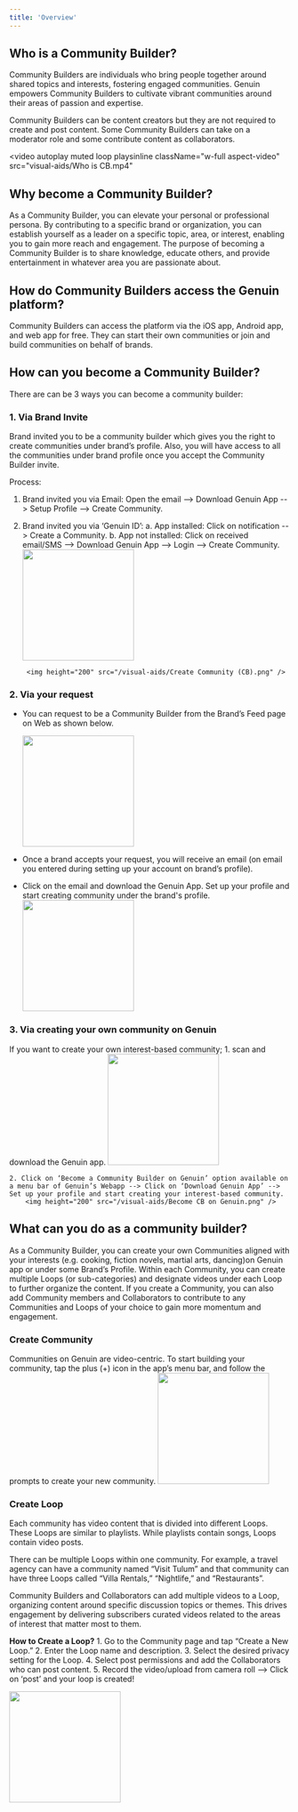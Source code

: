 ---
title: 'Overview'
---

## Who is a Community Builder?

Community Builders are individuals who bring people together around shared topics and interests, fostering engaged communities. Genuin empowers Community Builders to cultivate vibrant communities around their areas of passion and expertise.

Community Builders can be content creators but they are not required to create and post content. Some Community Builders can take on a moderator role and some contribute content as collaborators.

<video
  autoplay
  muted
  loop
  playsinline
  className="w-full aspect-video"
  src="visual-aids/Who is CB.mp4"
></video>

## Why become a Community Builder?

As a Community Builder, you can elevate your personal or professional persona. By contributing to a specific brand or organization, you can establish yourself as a leader on a specific topic, area, or interest, enabling you to gain more reach and engagement.
The purpose of becoming a Community Builder is to share knowledge, educate others, and provide entertainment in whatever area you are passionate about. 

## How do Community Builders access the Genuin platform?

Community Builders can access the platform via the iOS app, Android app, and web app for free. They can start their own communities or join and build communities on behalf of brands.

## How can you become a Community Builder?

There are can be 3 ways you can become a community builder:

### 1. Via Brand Invite

Brand invited you to be a community builder which gives you the right to create communities under brand’s profile. Also, you will have access to all the communities under brand profile once you accept the Community Builder invite.

Process:

1. Brand invited you via Email: Open the email --> Download Genuin App --> Setup Profile --> Create Community.
2. Brand invited you via ‘Genuin ID’: 
    a. App installed: Click on notification --> Create a Community. 
    b. App not installed: Click on received email/SMS -->  Download Genuin App --> Login --> Create Community.
        <img height="200" src="/visual-aids/Community Builder Invite.png" />

        <img height="200" src="/visual-aids/Create Community (CB).png" />

### 2. Via your request

- You can request to be a Community Builder from the Brand’s Feed page on Web as shown below.

    <img height="200" src="/visual-aids/Become a CB for Brands.png" />

- Once a brand accepts your request, you will receive an email (on email you entered during setting up your account on brand’s profile).

- Click on the email and download the Genuin App. Set up your profile and start creating community under the brand's profile.
    <img height="200" src="/visual-aids/Create Community (CB).png" />

### 3. Via creating your own community on Genuin

If you want to create your own interest-based community;
    1. scan and download the Genuin app.
        <img height="200" src="/visual-aids/Scan to download the app.png" />

    2. Click on ‘Become a Community Builder on Genuin’ option available on a menu bar of Genuin’s Webapp --> Click on ‘Download Genuin App’ --> Set up your profile and start creating your interest-based community. 
        <img height="200" src="/visual-aids/Become CB on Genuin.png" />


## What can you do as a community builder?

As a Community Builder, you can create your own Communities aligned with your interests (e.g. cooking, fiction novels, martial arts, dancing)on Genuin app or under some Brand’s Profile. 
Within each Community, you can create multiple Loops (or sub-categories) and designate videos under each Loop to further organize the content.
If you create a Community, you can also add Community members and Collaborators to contribute to any Communities and Loops of your choice to gain more momentum and engagement.

### Create Community
Communities on Genuin are video-centric. To start building your community, tap the plus (+) icon in the app’s menu bar, and follow the prompts to create your new community.
<img height="200" src="/visual-aids/Create Community.png" />

### Create Loop
Each community has video content that is divided into different Loops. These Loops are similar to playlists. While playlists contain songs, Loops contain video posts.

There can be multiple Loops within one community. For example, a travel agency can have a community named “Visit Tulum” and that community can have three Loops called “Villa Rentals,” “Nightlife,” and “Restaurants”.

Community Builders and Collaborators can add multiple videos to a Loop, organizing content around specific discussion topics or themes. This drives engagement by delivering subscribers curated videos related to the areas of interest that matter most to them.

**How to Create a Loop?**
    1. Go to the Community page and tap “Create a New Loop.”
    2. Enter the Loop name and description.
    3. Select the desired privacy setting for the Loop.
    4. Select post permissions and add the Collaborators who can post content.
    5. Record the video/upload from camera roll --> Click on ‘post’ and your loop is created!

<img height="200" src="/visual-aids/Create Loop.png" />

